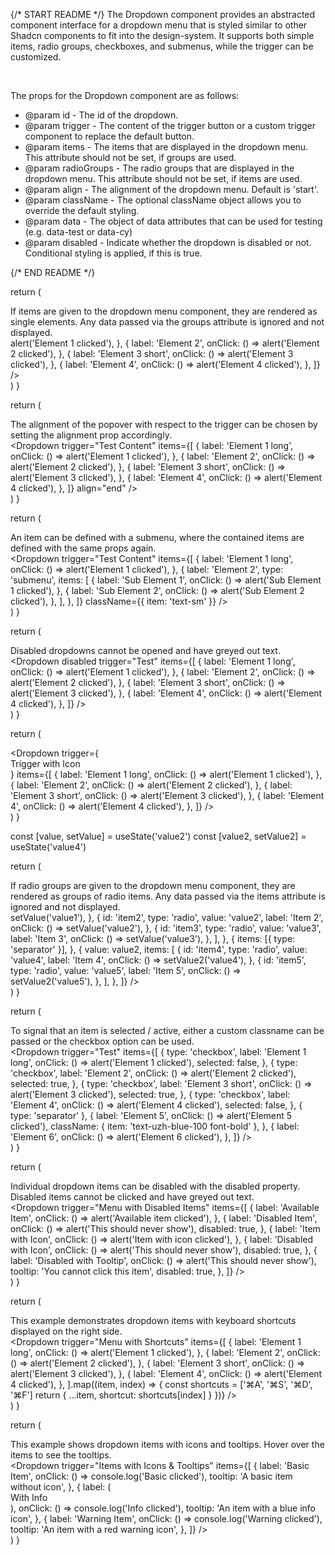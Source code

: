 
{/* START README */}
The Dropdown component provides an abstracted component interface for a dropdown menu that is styled similar to other Shadcn components to fit into the design-system. It supports both simple items, radio groups, checkboxes, and submenus, while the trigger can be customized.

<br />

The props for the Dropdown component are as follows:

- @param id - The id of the dropdown.
- @param trigger - The content of the trigger button or a custom trigger component to replace the default button.
- @param items - The items that are displayed in the dropdown menu. This attribute should not be set, if groups are used.
- @param radioGroups - The radio groups that are displayed in the dropdown menu. This attribute should not be set, if items are used.
- @param align - The alignment of the dropdown menu. Default is 'start'.
- @param className - The optional className object allows you to override the default styling.
- @param data - The object of data attributes that can be used for testing (e.g. data-test or data-cy)
- @param disabled - Indicate whether the dropdown is disabled or not. Conditional styling is applied, if this is true.

{/* END README */}


return (

<div>
  <div>
    If items are given to the dropdown menu component, they are rendered as
    single elements. Any data passed via the groups attribute is ignored and not
    displayed.
  </div>
  <Dropdown
    trigger="Test Content"
    items={[
      {
        label: 'Element 1 long',
        onClick: () => alert('Element 1 clicked'),
      },
      {
        label: 'Element 2',
        onClick: () => alert('Element 2 clicked'),
      },
      {
        label: 'Element 3 short',
        onClick: () => alert('Element 3 clicked'),
      },
      {
        label: 'Element 4',
        onClick: () => alert('Element 4 clicked'),
      },
    ]}
  />
</div>
) }

  return (
    <div>
      <div>
        The alignment of the popover with respect to the trigger can be chosen
        by setting the alignment prop accordingly.
      </div>
      <Dropdown
        trigger="Test Content"
        items={[
          {
            label: 'Element 1 long',
            onClick: () => alert('Element 1 clicked'),
          },
          {
            label: 'Element 2',
            onClick: () => alert('Element 2 clicked'),
          },
          {
            label: 'Element 3 short',
            onClick: () => alert('Element 3 clicked'),
          },
          {
            label: 'Element 4',
            onClick: () => alert('Element 4 clicked'),
          },
        ]}
        align="end"
      />
    </div>
  )
}

  return (
    <div>
      <div>
        An item can be defined with a submenu, where the contained items are
        defined with the same props again.
      </div>
      <Dropdown
        trigger="Test Content"
        items={[
          {
            label: 'Element 1 long',
            onClick: () => alert('Element 1 clicked'),
          },
          {
            label: 'Element 2',
            type: 'submenu',
            items: [
              {
                label: 'Sub Element 1',
                onClick: () => alert('Sub Element 1 clicked'),
              },
              {
                label: 'Sub Element 2',
                onClick: () => alert('Sub Element 2 clicked'),
              },
            ],
          },
        ]}
        className={{ item: 'text-sm' }}
      />
    </div>
  )
}

  return (
    <div>
      <div>Disabled dropdowns cannot be opened and have greyed out text.</div>
      <Dropdown
        disabled
        trigger="Test"
        items={[
          {
            label: 'Element 1 long',
            onClick: () => alert('Element 1 clicked'),
          },
          {
            label: 'Element 2',
            onClick: () => alert('Element 2 clicked'),
          },
          {
            label: 'Element 3 short',
            onClick: () => alert('Element 3 clicked'),
          },
          {
            label: 'Element 4',
            onClick: () => alert('Element 4 clicked'),
          },
        ]}
      />
    </div>
  )
}

  return (
    <div>
      <Dropdown
        trigger={
          <div className="flex flex-row items-center gap-2">
            Trigger with Icon <FontAwesomeIcon icon={faInfoCircle} />
          </div>
        }
        items={[
          {
            label: 'Element 1 long',
            onClick: () => alert('Element 1 clicked'),
          },
          {
            label: 'Element 2',
            onClick: () => alert('Element 2 clicked'),
          },
          {
            label: 'Element 3 short',
            onClick: () => alert('Element 3 clicked'),
          },
          {
            label: 'Element 4',
            onClick: () => alert('Element 4 clicked'),
          },
        ]}
      />
    </div>
  )
}

  const [value, setValue] = useState('value2')
  const [value2, setValue2] = useState('value4')

return (

<div>
  <div>
    If radio groups are given to the dropdown menu component, they are rendered
    as groups of radio items. Any data passed via the items attribute is ignored
    and not displayed.
  </div>
  <Dropdown
    trigger="Test"
    radioGroups={[
      {
        value,
        items: [
          {
            id: 'item1',
            type: 'radio',
            value: 'value1',
            label: 'Item 1',
            onClick: () => setValue('value1'),
          },
          {
            id: 'item2',
            type: 'radio',
            value: 'value2',
            label: 'Item 2',
            onClick: () => setValue('value2'),
          },
          {
            id: 'item3',
            type: 'radio',
            value: 'value3',
            label: 'Item 3',
            onClick: () => setValue('value3'),
          },
        ],
      },
      {
        items: [{ type: 'separator' }],
      },
      {
        value: value2,
        items: [
          {
            id: 'item4',
            type: 'radio',
            value: 'value4',
            label: 'Item 4',
            onClick: () => setValue2('value4'),
          },
          {
            id: 'item5',
            type: 'radio',
            value: 'value5',
            label: 'Item 5',
            onClick: () => setValue2('value5'),
          },
        ],
      },
    ]}
  />
</div>
) }

  return (
    <div>
      <div>
        To signal that an item is selected / active, either a custom classname
        can be passed or the checkbox option can be used.
      </div>
      <Dropdown
        trigger="Test"
        items={[
          {
            type: 'checkbox',
            label: 'Element 1 long',
            onClick: () => alert('Element 1 clicked'),
            selected: false,
          },
          {
            type: 'checkbox',
            label: 'Element 2',
            onClick: () => alert('Element 2 clicked'),
            selected: true,
          },
          {
            type: 'checkbox',
            label: 'Element 3 short',
            onClick: () => alert('Element 3 clicked'),
            selected: true,
          },
          {
            type: 'checkbox',
            label: 'Element 4',
            onClick: () => alert('Element 4 clicked'),
            selected: false,
          },
          { type: 'separator' },
          {
            label: 'Element 5',
            onClick: () => alert('Element 5 clicked'),
            className: { item: 'text-uzh-blue-100 font-bold' },
          },
          {
            label: 'Element 6',
            onClick: () => alert('Element 6 clicked'),
          },
        ]}
      />
    </div>
  )
}

  return (
    <div>
      <div>
        Individual dropdown items can be disabled with the disabled property.
        Disabled items cannot be clicked and have greyed out text.
      </div>
      <Dropdown
        trigger="Menu with Disabled Items"
        items={[
          {
            label: 'Available Item',
            onClick: () => alert('Available item clicked'),
          },
          {
            label: 'Disabled Item',
            onClick: () => alert('This should never show'),
            disabled: true,
          },
          {
            label: 'Item with Icon',
            onClick: () => alert('Item with icon clicked'),
          },
          {
            label: 'Disabled with Icon',
            onClick: () => alert('This should never show'),
            disabled: true,
          },
          {
            label: 'Disabled with Tooltip',
            onClick: () => alert('This should never show'),
            tooltip: 'You cannot click this item',
            disabled: true,
          },
        ]}
      />
    </div>
  )
}

  return (
    <div>
      <div>
        This example demonstrates dropdown items with keyboard shortcuts
        displayed on the right side.
      </div>
      <Dropdown
        trigger="Menu with Shortcuts"
        items={[
          {
            label: 'Element 1 long',
            onClick: () => alert('Element 1 clicked'),
          },
          {
            label: 'Element 2',
            onClick: () => alert('Element 2 clicked'),
          },
          {
            label: 'Element 3 short',
            onClick: () => alert('Element 3 clicked'),
          },
          {
            label: 'Element 4',
            onClick: () => alert('Element 4 clicked'),
          },
        ].map((item, index) => {
          const shortcuts = ['⌘A', '⌘S', '⌘D', '⌘F']
          return { ...item, shortcut: shortcuts[index] }
        })}
      />
    </div>
  )
}

  return (
    <div>
      <div>
        This example shows dropdown items with icons and tooltips. Hover over
        the items to see the tooltips.
      </div>
      <Dropdown
        trigger="Items with Icons & Tooltips"
        items={[
          {
            label: 'Basic Item',
            onClick: () => console.log('Basic clicked'),
            tooltip: 'A basic item without icon',
          },
          {
            label: (
              <div className="flex flex-row items-center gap-2">
                <span>With Info</span>
                <FontAwesomeIcon icon={faInfoCircle} />
              </div>
            ),
            onClick: () => console.log('Info clicked'),
            tooltip: 'An item with a blue info icon',
          },
          {
            label: 'Warning Item',
            onClick: () => console.log('Warning clicked'),
            tooltip: 'An item with a red warning icon',
          },
        ]}
      />
    </div>
  )
}
